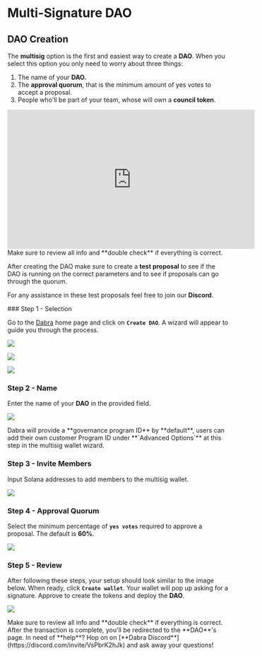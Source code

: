 
# Multi-Signature DAO

## DAO Creation

The **multisig** option is the first and easiest way to create a **DAO**. When you select this option you only need to worry about three things:

1. The name of your **DAO.**
2. The **approval quorum**, that is the minimum amount of yes votes to accept a proposal.
3. People who'll be part of your team, whose will own a **council token**.

<Callout type="info" emoji="▶️">
<iframe width="560" height="315" src="https://www.youtube.com/embed/JKcjDgfyWXk?si=sLA0iBZn7Krlki17" title="YouTube video player" frameborder="0" allow="accelerometer; autoplay; clipboard-write; encrypted-media; gyroscope; picture-in-picture; web-share" allowFullScreen="allowFullScreen"></iframe>
</Callout>

<Callout type="warning" emoji="⚠️">
Make sure to review all info and **double check** if everything is correct.

After creating the DAO make sure to create a **test proposal** to see if the DAO is running on the correct parameters and to see if proposals can go through the quorum.

For any assistance in these test proposals feel free to join our **Discord**.
</Callout>

<Steps>
### Step 1 - Selection

Go to the [Dabra](https://app.dabra.app/daos) home page and click on **`Create DAO`**. A wizard will appear to guide you through the process​.

![](../../source/createadao/multisigdao_step1.png)

![](../../source/createadao/multisigdao_step2.png)

![](../../source/createadao/multisigdao_step3.png)

### Step 2 - Name

Enter the name of your **DAO** in the provided field​.

![](../../source/createadao/multisigdao_step4.png)

<Callout type="info" emoji="ℹ️">
Dabra will provide a **governance program ID** by **default**, users can add their own customer Program ID under **`Advanced Options`** at this step in the multisig wallet wizard.
</Callout>

### Step 3 - Invite Members

Input Solana addresses to add members to the multisig wallet​.

![](../../source/createadao/multisigdao_step5.png)

### Step 4 - Approval Quorum

Select the minimum percentage of **`yes votes`** required to approve a proposal. The default is **60%**.

![](../../source/createadao/multisigdao_step6.png)

### Step 5 - Review

After following these steps, your setup should look similar to the image below. When ready, click **`Create wallet`**. Your wallet will pop up asking for a signature. Approve to create the tokens and deploy the **DAO**​.

![](../../source/createadao/multisigdao_step7.png)
</Steps>

<Callout type="warning" emoji="⚠️">
Make sure to review all info and **double check** if everything is correct.
</Callout>

<Callout type="info" emoji="ℹ️">
After the transaction is complete, you'll be redirected to the **DAO**'s page.
</Callout>

<Callout type="default" emoji="👉">
In need of **help**? Hop on on [**Dabra Discord**](https://discord.com/invite/VsPbrK2hJk) and ask away your questions!
</Callout>